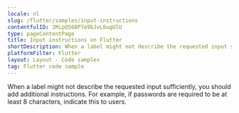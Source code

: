 ```yaml
---
locale: nl
slug: /flutter/samples/input-instructions
contentfulID: 2MipQ56BP7e9bJvL6ugUlU
type: pageContentPage
title: Input instructions on Flutter
shortDescription: When a label might not describe the requested input sufficiently, you should add additional instructions.
platformFilter: Flutter
layout: Layout - Code samples
tag: Flutter code sample
---
```


When a label might not describe the requested input sufficiently, you should add additional instructions. For example, if passwords are required to be at least 8 characters, indicate this to users.

<CodeSample id="input-instructions" locale="nl" platform="flutter"/>